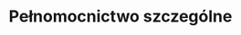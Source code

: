 ---
slug: pelnomicnictwo-szczegolne
title: Pełnomocnictwo szczególne
categories: [rodzina, biznes, praca]
priceId: price_1Nl9wxDqWXJnMCTYBWhCMZUf
draft: true
---